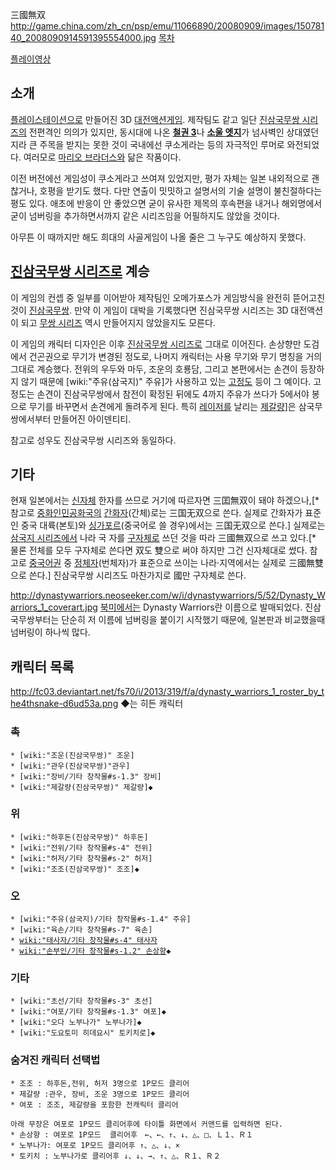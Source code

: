 三國無双
http://game.china.com/zh_cn/psp/emu/11066890/20080909/images/15078140_2008090914591395554000.jpg
[[목차]]

[http://www.youtube.com/watch?v=_NX1sfKqzf8 플레이영상]
== 소개 ==
[[플레이스테이션]]으로 만들어진 3D [[대전액션게임]]. 제작팀도 같고 일단 [[진삼국무쌍 시리즈]]의 전편격인 의의가 있지만, 동시대에 나온 '''[[철권 3]]'''나 '''[[소울 엣지]]'''가 넘사벽인 상대였던지라 큰 주목을 받지는 못한 것이 국내에선 쿠소게라는 등의 자극적인 루머로 와전되었다. 여러모로 [[마리오 브라더스]]와 닮은 작품이다.

이전 버전에선 게임성이 쿠소게라고 쓰여져 있었지만, 평가 자체는 일본 내외적으로 괜찮거나, 호평을 받기도 했다. 다만 연출이 밋밋하고 설명서의 기술 설명이 불친절하다는 평도 있다. 애초에 반응이 안 좋았으면 굳이 유사한 제목의 후속편을 내거나 해외명에서 굳이 넘버링을 추가하면서까지 같은 시리즈임을 어필하지도 않았을 것이다.

아무튼 이 때까지만 해도 희대의 사골게임이 나올 줄은 그 누구도 예상하지 못했다.

== [[진삼국무쌍 시리즈]]로 계승 ==
이 게임의 컨셉 중 일부를 이어받아 제작팀인 오메가포스가 게임방식을 완전히 뜯어고친 것이 [[진삼국무쌍]]. 만약 이 게임이 대박을 기록했다면 진삼국무쌍 시리즈는 3D 대전액션이 되고 [[무쌍 시리즈]] 역시 만들어지지 않았을지도 모른다.

이 게임의 캐릭터 디자인은 이후 [[진삼국무쌍 시리즈]]로 그대로 이어진다. 손상향만 도검에서 건곤권으로 무기가 변경된 정도로, 나머지 캐릭터는 사용 무기와 무기 명칭을 거의 그대로 계승했다. 전위의 우두와 마두, 조운의 호룡담, 그리고 본편에서는 손견이 등장하지 않기 때문에 [wiki:"주유(삼국지)" 주유]가 사용하고 있는 [[고정도]] 등이 그 예이다. 고정도는 손견이 진삼국무쌍에서 참전이 확정된 뒤에도 4까지 주유가 쓰다가 5에서야 봉으로 무기를 바꾸면서 손견에게 돌려주게 된다. 특히 [[레이저]]를 날리는 [[제갈량]]]은 삼국무쌍에서부터 만들어진 아이덴티티.

참고로 성우도 진삼국무쌍 시리즈와 동일하다.

== 기타 ==
현재 일본에서는 [[신자체]] 한자를 쓰므로 거기에 따르자면 三囯無双이 돼야 하겠으나,[* 참고로 [[중화인민공화국]]의 [[간화자]](간체)로는 三国无双으로 쓴다. 실제로 간화자가 표준인 중국 대륙(본토)와 [[싱가포르]](중국어로 쓸 경우)에서는 三国无双으로 쓴다.] 실제로는 [[삼국지 시리즈]]에서 나라 국 자를 [[정체자|구자체]]로 쓰던 것을 따라 三國無双으로 쓰고 있다.[* 물론 전체를 모두 구자체로 쓴다면 双도 雙으로 써야 하지만 그건 신자체대로 썼다. 참고로 [[중국어]]권 중 [[정체자]](번체자)가 표준으로 쓰이는 나라·지역에서는 실제로 三國無雙으로 쓴다.] 진삼국무쌍 시리즈도 마찬가지로 國만 구자체로 쓴다.

http://dynastywarriors.neoseeker.com/w/i/dynastywarriors/5/52/Dynasty_Warriors_1_coverart.jpg
[[북아메리카|북미]]에서는 Dynasty Warriors란 이름으로 발매되었다. 진삼국무쌍부터는 단순히 저 이름에 넘버링을 붙이기 시작했기 때문에, 일본판과 비교했을때 넘버링이 하나씩 많다.

== 캐릭터 목록 ==
http://fc03.deviantart.net/fs70/i/2013/319/f/a/dynasty_warriors_1_roster_by_the4thsnake-d6ud53a.png
◆는 히든 캐릭터
=== 촉 ===
 * [wiki:"조운(진삼국무쌍)" 조운]
 * [wiki:"관우(진삼국무쌍)"관우]
 * [wiki:"장비/기타 창작물#s-1.3" 장비]
 * [wiki:"제갈량(진삼국무쌍)" 제갈량]◆

=== 위 ===
 * [wiki:"하후돈(진삼국무쌍)" 하후돈]
 * [wiki:"전위/기타 창작물#s-4" 전위]
 * [wiki:"허저/기타 창작물#s-2" 허저]
 * [wiki:"조조(진삼국무쌍)" 조조]◆

=== 오 ===
 * [wiki:"주유(삼국지)/기타 창작물#s-1.4" 주유]
 * [wiki:"육손/기타 창작물#s-7" 육손]
 * [[wiki:"태사자/기타 창작물#s-4" 태사자]]
 * [[wiki:"손부인/기타 창작물#s-1.2" 손상향]]◆

=== 기타 ===
 * [wiki:"초선/기타 창작물#s-3" 초선]
 * [wiki:"여포/기타 창작물#s-1.3" 여포]◆
 * [wiki:"오다 노부나가" 노부나가]◆
 * [wiki:"도요토미 히데요시" 토키치로]◆

=== 숨겨진 캐릭터 선택법 ===
 * 조조 : 하후돈,전위, 허저 3명으로 1P모드 클리어
 * 제갈량 :관우, 장비, 조운 3명으로 1P모드 클리어
 * 여포 : 조조, 제갈량을 포함한 전캐릭터 클리어

 아래 무장은 여포로 1P모드 클리어후에 타이틀 화면에서 커맨드를 입력하면 된다.
 * 손상향 : 여포로 1P모드  클리어후　←、←、↑、↓、△、□、Ｌ１、Ｒ１ 
 * 노부나가: 여포로 1P모드 클리어후 ↑、△、↓、× 
 * 토키치 : 노부나가로 클리어후 ↓、↓、→、↑、△、Ｒ１、Ｒ２
